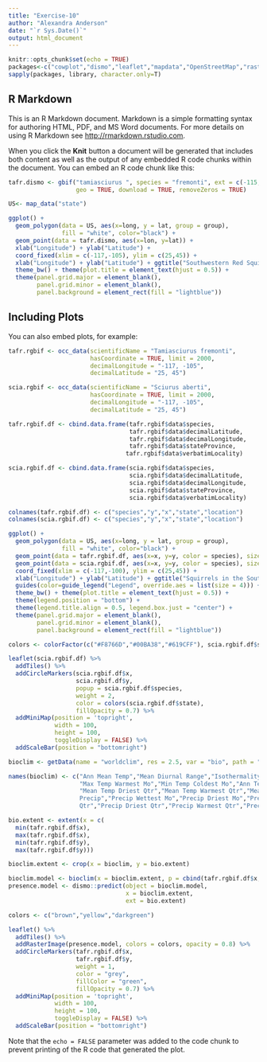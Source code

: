 ```yaml
---
title: "Exercise-10"
author: "Alexandra Anderson"
date: "`r Sys.Date()`"
output: html_document
---
```


```r
knitr::opts_chunk$set(echo = TRUE)
packages<-c("cowplot","dismo","leaflet","mapdata","OpenStreetMap","rasterVis","rdryad","rgbif","sf","tidyverse")
sapply(packages, library, character.only=T)
```

## R Markdown

This is an R Markdown document. Markdown is a simple formatting syntax for authoring HTML, PDF, and MS Word documents. For more details on using R Markdown see <http://rmarkdown.rstudio.com>.

When you click the **Knit** button a document will be generated that includes both content as well as the output of any embedded R code chunks within the document. You can embed an R code chunk like this:

```r
tafr.dismo <- gbif("tamiasciurus ", species = "fremonti", ext = c(-115, -108, 28, 38),
                   geo = TRUE, download = TRUE, removeZeros = TRUE)

```

```r
US<- map_data("state")

ggplot() +
  geom_polygon(data = US, aes(x=long, y = lat, group = group),
               fill = "white", color="black") +
  geom_point(data = tafr.dismo, aes(x=lon, y=lat)) + 
  xlab("Longitude") + ylab("Latitude") +
  coord_fixed(xlim = c(-117,-105), ylim = c(25,45)) +
  xlab("Longitude") + ylab("Latitude") + ggtitle("Southwestern Red Squirrel") + 
  theme_bw() + theme(plot.title = element_text(hjust = 0.5)) + 
  theme(panel.grid.major = element_blank(), 
        panel.grid.minor = element_blank(),
        panel.background = element_rect(fill = "lightblue"))
```

## Including Plots

You can also embed plots, for example:

```r
tafr.rgbif <- occ_data(scientificName = "Tamiasciurus fremonti",
                       hasCoordinate = TRUE, limit = 2000,
                       decimalLongitude = "-117, -105", 
                       decimalLatitude = "25, 45")

scia.rgbif <- occ_data(scientificName = "Sciurus aberti",
                       hasCoordinate = TRUE, limit = 2000,
                       decimalLongitude = "-117, -105", 
                       decimalLatitude = "25, 45")
```

```r
tafr.rgbif.df <- cbind.data.frame(tafr.rgbif$data$species,
                                  tafr.rgbif$data$decimalLatitude,
                                  tafr.rgbif$data$decimalLongitude,
                                  tafr.rgbif$data$stateProvince,
                                 tafr.rgbif$data$verbatimLocality)

scia.rgbif.df <- cbind.data.frame(scia.rgbif$data$species,
                                  scia.rgbif$data$decimalLatitude,
                                  scia.rgbif$data$decimalLongitude,
                                  scia.rgbif$data$stateProvince,
                                  scia.rgbif$data$verbatimLocality)

colnames(tafr.rgbif.df) <- c("species","y","x","state","location")
colnames(scia.rgbif.df) <- c("species","y","x","state","location")
```


```r
ggplot() +
  geom_polygon(data = US, aes(x=long, y = lat, group = group),
               fill = "white", color="black") +
  geom_point(data = tafr.rgbif.df, aes(x=x, y=y, color = species), size = 3) +
  geom_point(data = scia.rgbif.df, aes(x=x, y=y, color = species), size = 3) +  
  coord_fixed(xlim = c(-117,-100), ylim = c(25,45)) +
  xlab("Longitude") + ylab("Latitude") + ggtitle("Squirrels in the Southwest") + 
  guides(color=guide_legend("Legend", override.aes = list(size = 4))) +
  theme_bw() + theme(plot.title = element_text(hjust = 0.5)) + 
  theme(legend.position = "bottom") +
  theme(legend.title.align = 0.5, legend.box.just = "center") +
  theme(panel.grid.major = element_blank(), 
        panel.grid.minor = element_blank(),
        panel.background = element_rect(fill = "lightblue"))
```

```r
colors <- colorFactor(c("#F8766D","#00BA38","#619CFF"), scia.rgbif.df$state)

leaflet(scia.rgbif.df) %>% 
  addTiles() %>% 
  addCircleMarkers(scia.rgbif.df$x,
                   scia.rgbif.df$y,
                   popup = scia.rgbif.df$species,
                   weight = 2,
                   color = colors(scia.rgbif.df$state),
                   fillOpacity = 0.7) %>%
  addMiniMap(position = 'topright',
             width = 100, 
             height = 100,
             toggleDisplay = FALSE) %>%
  addScaleBar(position = "bottomright")
```

```r
bioclim <- getData(name = "worldclim", res = 2.5, var = "bio", path = "./")

names(bioclim) <- c("Ann Mean Temp","Mean Diurnal Range","Isothermality","Temperature Seasonality",
                    "Max Temp Warmest Mo","Min Temp Coldest Mo","Ann Temp Range","Mean Temp Wettest Qtr",
                    "Mean Temp Driest Qtr","Mean Temp Warmest Qtr","Mean Temp Coldest Qtr","Annual
                    Precip","Precip Wettest Mo","Precip Driest Mo","Precip Seasonality","Precip Wettest
                    Qtr","Precip Driest Qtr","Precip Warmest Qtr","Precip Coldest Qtr")

bio.extent <- extent(x = c(
  min(tafr.rgbif.df$x),
  max(tafr.rgbif.df$x),
  min(tafr.rgbif.df$y),
  max(tafr.rgbif.df$y)))

bioclim.extent <- crop(x = bioclim, y = bio.extent)

bioclim.model <- bioclim(x = bioclim.extent, p = cbind(tafr.rgbif.df$x,tafr.rgbif.df$y))
presence.model <- dismo::predict(object = bioclim.model, 
                                 x = bioclim.extent, 
                                 ext = bio.extent)
```
```r
colors <- c("brown","yellow","darkgreen")

leaflet() %>% 
  addTiles() %>%
  addRasterImage(presence.model, colors = colors, opacity = 0.8) %>%
  addCircleMarkers(tafr.rgbif.df$x,
                   tafr.rgbif.df$y,
                   weight = 1,
                   color = "grey",
                   fillColor = "green",
                   fillOpacity = 0.7) %>%
  addMiniMap(position = 'topright',
             width = 100, 
             height = 100,
             toggleDisplay = FALSE) %>%
  addScaleBar(position = "bottomright")
```

Note that the `echo = FALSE` parameter was added to the code chunk to prevent printing of the R code that generated the plot.
